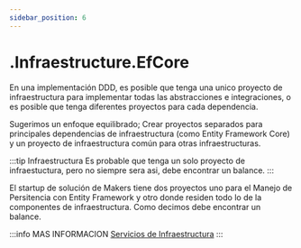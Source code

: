 ```yaml
---
sidebar_position: 6
---
```


# .Infraestructure.EfCore

En una implementación DDD, es posible que tenga una unico proyecto de infraestructura
para implementar todas las abstracciones e integraciones, o es posible que tenga diferentes proyectos para cada dependencia.

Sugerimos un enfoque equilibrado; Crear proyectos separados para principales dependencias de infraestructura (como Entity Framework Core)
y un proyecto de infraestructura común para otras infraestructuras.

:::tip Infraestructura
Es probable que tenga un solo proyecto de infraestuctura, pero no siempre sera asi, debe encontrar un balance.
:::

El startup de solución de Makers tiene dos proyectos uno para el Manejo de Persitencia con Entity Framework y otro donde residen
todo lo de la componentes de infraestructura. Como decimos debe encontrar un balance.


:::info MAS INFORMACION
[Servicios de Infraestructura](docs/ddd/services.md#infraestructure-services)
:::


